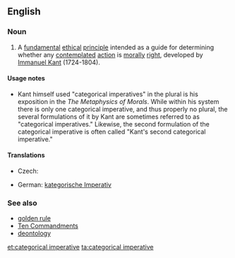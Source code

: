{{wikipedia}}
==English==

===Noun===
{{en-noun|head=[[categorical]] [[imperative]]}}

# {{context|ethics}} A [[fundamental]] [[ethical]] [[principle]] intended as a guide for determining whether any [[contemplate]]d [[action]] is [[moral]]ly [[right]], developed by [[w:Immanuel_Kant|Immanuel Kant]] (1724-1804).

====Usage notes====
*Kant himself used "categorical imperatives" in the plural is his exposition in the ''The Metaphysics of Morals''. While within his system there is only one categorical imperative, and thus properly no plural, the several formulations of it by Kant are sometimes referred to as "categorical imperatives." Likewise, the second formulation of the categorical imperative is often called "Kant's second categorical imperative."

====Translations====
{{trans-top|fundamental ethical principle}}
* Czech: {{t-|cs|kategorický imperativ|m}}
{{trans-mid}}
* German: [[kategorische Imperativ]] {{m}}
{{trans-bottom}}

===See also===
* [[golden rule]]
* [[Ten Commandments]]
* [[deontology]]

[[et:categorical imperative]]
[[ta:categorical imperative]]
